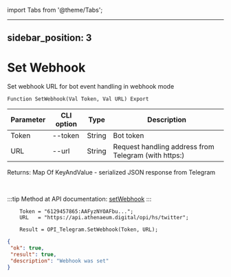 ﻿import Tabs from '@theme/Tabs';

---
sidebar_position: 3
---

# Set Webhook
 Set webhook URL for bot event handling in webhook mode



`Function SetWebhook(Val Token, Val URL) Export`

  | Parameter | CLI option | Type | Description |
  |-|-|-|-|
  | Token | --token | String | Bot token |
  | URL | --url | String | Request handling address from Telegram (with https:) |

  
  Returns:  Map Of KeyAndValue - serialized JSON response from Telegram

<br/>

:::tip
Method at API documentation: [setWebhook](https://core.telegram.org/bots/api#setwebhook)
:::
<br/>


```bsl title="Code example"
    Token = "6129457865:AAFyzNYOAFbu...";
    URL   = "https://api.athenaeum.digital/opi/hs/twitter";

    Result = OPI_Telegram.SetWebhook(Token, URL);
```
 



```json title="Result"
{
 "ok": true,
 "result": true,
 "description": "Webhook was set"
}
```
